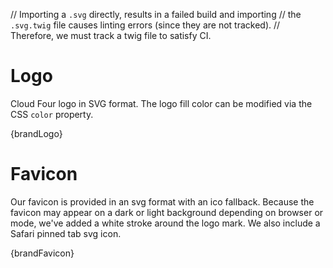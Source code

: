 // Importing a `.svg` directly, results in a failed build and importing
// the `.svg.twig` file causes linting errors (since they are not tracked).
// Therefore, we must track a twig file to satisfy CI.

<Meta title="Design/Brand" />

# Logo

Cloud Four logo in SVG format. The logo fill color can be modified via the CSS
`color` property.

<Preview>
  <Story name="Logo">{brandLogo}</Story>
</Preview>

# Favicon

Our favicon is provided in an svg format with an ico fallback. Because the
favicon may appear on a dark or light background depending on browser or mode,
we've added a white stroke around the logo mark. We also include a Safari pinned
tab svg icon.

<Preview>
  <Story name="Favicon" height="175px">
    {brandFavicon}
  </Story>
</Preview>

